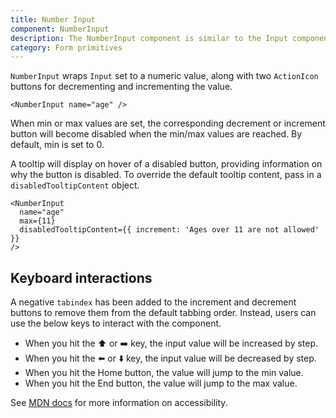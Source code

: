 ```yaml
---
title: Number Input
component: NumberInput
description: The NumberInput component is similar to the Input component, but it has controls for incrementing or decrementing numeric values.
category: Form primitives
---
```


`NumberInput` wraps `Input` set to a numeric value, along with two `ActionIcon` buttons for decrementing and incrementing the value.

```tsx preview
<NumberInput name="age" />
```

When min or max values are set, the corresponding decrement or increment button will become disabled when the min/max values are reached. By default, min is set to 0.

A tooltip will display on hover of a disabled button, providing information on why the button is disabled. To override the default tooltip content, pass in a `disabledTooltipContent` object.

```tsx preview
<NumberInput
  name="age"
  max={11}
  disabledTooltipContent={{ increment: 'Ages over 11 are not allowed' }}
/>
```

## Keyboard interactions

A negative `tabindex` has been added to the increment and decrement buttons to remove them from the default tabbing order. Instead, users can use the below keys to interact with the component.

- When you hit the ⬆️ or ➡️ key, the input value will be increased by step.
- When you hit the ⬅️ or ⬇️ key, the input value will be decreased by step.
- When you hit the Home button, the value will jump to the min value.
- When you hit the End button, the value will jump to the max value.

See [MDN docs](https://developer.mozilla.org/en-US/docs/Web/Accessibility/ARIA/Roles/spinbutton_role#keyboard_interactions) for more information on accessibility.
